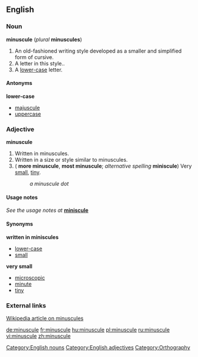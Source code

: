==English==
===Noun===
'''minuscule''' (''plural'' '''minuscules''')

#An old-fashioned writing style developed as a smaller and simplified form of cursive.
#A letter in this style..
#A [[lower-case]] letter.

====Antonyms====
'''lower-case'''
*[[majuscule]]
*[[uppercase]]

===Adjective===
'''minuscule'''

#Written in minuscules.
#Written in a size or style similar to minuscules.
#({{compar}} '''more minuscule''', {{superl}} '''most minuscule'''; ''alternative spelling'' '''miniscule''') Very [[small]], [[tiny]].
#:''a minuscule dot''

====Usage notes====
''See the usage notes at'' '''[[miniscule]]'''

====Synonyms====
'''written in miniscules'''
*[[lower-case]]
*[[small]]
'''very small'''
*[[microscopic]]
*[[minute]]
*[[tiny]]

===External links===
[[w:minuscule|Wikipedia article on minuscules]]

[[Category:English nouns]]
[[Category:English adjectives]]
[[Category:Orthography]]

[[de:minuscule]]
[[fr:minuscule]]
[[hu:minuscule]]
[[pl:minuscule]]
[[ru:minuscule]]
[[vi:minuscule]]
[[zh:minuscule]]